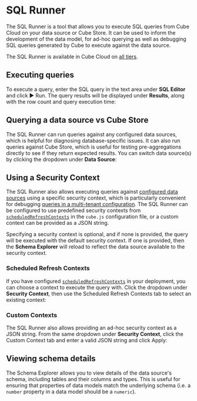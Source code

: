 # SQL Runner
The SQL Runner is a tool that allows you to execute SQL queries from Cube Cloud
on your data source or Cube Store. It can be used to inform the development of
the data model, for ad-hoc querying as well as debugging SQL queries generated
by Cube to execute against the data source.

<SuccessBox>

The SQL Runner is available in Cube Cloud on
[all tiers](https://cube.dev/pricing).

</SuccessBox>

<Screenshot src="https://ucarecdn.com/6d443059-b990-4735-81c1-78a490aa2f25/" />

## Executing queries

To execute a query, enter the SQL query in the text area under **SQL Editor**
and click <Btn>▶ Run</Btn>. The query results will be displayed under
**Results**, along with the row count and query execution time:

<Screenshot
  highlight="inset(12% 2% 1% 41% round 10px)"
  src="https://ucarecdn.com/2f910abf-5b94-43cd-87f8-14c86bd98f77/"
/>

## Querying a data source vs Cube Store

The SQL Runner can run queries against any configured data sources, which is
helpful for diagnosing database-specific issues. It can also run queries against
Cube Store, which is useful for testing pre-aggregations directly to see if they
return expected results. You can switch data source(s) by clicking the dropdown
under **Data Source**:

<Screenshot
  highlight="inset(25% 60% 53% 6% round 10px)"
  src="https://ucarecdn.com/5bd43e2c-c8e6-4300-a89b-036398e92175/"
/>

## Using a Security Context

The SQL Runner also allows executing queries against [configured data
sources][ref-conf-ref-driverfactory] using a specific security context, which is
particularly convenient for debugging [queries in a multi-tenant
configuration][ref-recipe-multi-src-same-model]. The SQL Runner can be
configured to use predefined security contexts from
[`scheduledRefreshContexts`][ref-conf-scheduled-refresh-ctx] in the `cube.js`
configuration file, or a custom context can be provided as a JSON string.

Specifying a security context is optional, and if none is provided, the query
will be executed with the default security context. If one is provided, then the
**Schema Explorer** will reload to reflect the data source available to the
security context.

[ref-conf-ref-driverfactory]: /config#options-reference-driver-factory
[ref-recipe-multi-src-same-model]: /recipes/multiple-sources-same-schema

###  Scheduled Refresh Contexts

If you have configured
[`scheduledRefreshContexts`][ref-conf-scheduled-refresh-ctx] in your deployment,
you can choose a context to execute the query with. Click the dropdown under
**Security Context**, then use the <Btn>Scheduled Refresh Contexts</Btn> tab to
select an existing context:

<Screenshot src="https://ucarecdn.com/f3664be8-8214-4b27-88bb-f8cd85fc934f/" />

###  Custom Contexts

The SQL Runner also allows providing an ad-hoc security context as a JSON
string. From the same dropdown under **Security Context**, click the <Btn>Custom
Context</Btn> tab and enter a valid JSON string and click <Btn>Apply</Btn>:

<Screenshot src="https://ucarecdn.com/955fa2c7-31c5-459e-adfb-498fbaf7bbb6/" />

## Viewing schema details

The Schema Explorer allows you to view details of the data source's schema,
including tables and their columns and types. This is useful for ensuring that
properties of data models match the underlying schema (i.e. a `number` property
in a data model should be a `numeric`).

<Screenshot
  highlight="inset(37% 60% 0% 6% round 10px)"
  src="https://ucarecdn.com/c2735f7c-d5e7-4b6b-903b-8d0db07b668e/"
/>

[cubecloud-signup]: https://cubecloud.dev/auth/signup
[ref-conf-scheduled-refresh-ctx]:
  /config#options-reference-scheduled-refresh-contexts
